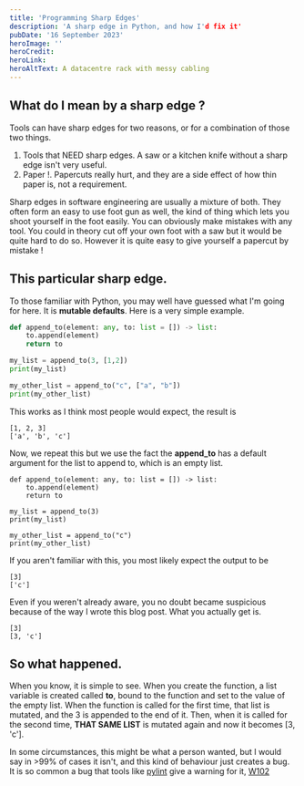 ```yaml
---
title: 'Programming Sharp Edges'
description: 'A sharp edge in Python, and how I'd fix it'
pubDate: '16 September 2023'
heroImage: ''
heroCredit: 
heroLink: 
heroAltText: A datacentre rack with messy cabling
---
```



## What do I mean by a sharp edge ?

Tools can have sharp edges for two reasons, or for a combination of those two things.

1. Tools that NEED sharp edges. A saw or a kitchen knife without a sharp edge isn't very useful.
1. Paper !. Papercuts really hurt, and they are a side effect of how thin paper is, not a requirement.

Sharp edges in software engineering are usually a mixture of both. They often form an easy to use foot gun as well,
the kind of thing which lets you shoot yourself in the foot easily. You can obviously make mistakes with any tool.
You could in theory cut off your own foot with a saw but it would be quite hard to do so. However it is quite
easy to give yourself a papercut by mistake !

## This particular sharp edge.

To those familiar with Python, you may well have guessed what I'm going for here. It is **mutable defaults**. Here is
a very simple example.

```python
def append_to(element: any, to: list = []) -> list:
    to.append(element)
    return to

my_list = append_to(3, [1,2])
print(my_list)

my_other_list = append_to("c", ["a", "b"])
print(my_other_list)
```

This works as I think most people would expect, the result is 

```
[1, 2, 3]
['a', 'b', 'c']
```

Now, we repeat this but we use the fact the **append_to** has a default argument for the list to append to, which
is an empty list.

```
def append_to(element: any, to: list = []) -> list:
    to.append(element)
    return to

my_list = append_to(3)
print(my_list)

my_other_list = append_to("c")
print(my_other_list)
```

If you aren't familiar with this, you most likely expect the output to be

```
[3]
['c']
```

Even if you weren't already aware, you no doubt became suspicious because of the way I wrote this blog post.
What you actually get is.

```
[3]
[3, 'c']
```

## So what happened.

When you know, it is simple to see. When you create the function, a list variable is created called **to**,
bound to the function and set to the value of the empty list. When the function is called for the first time,
that list is mutated, and the 3 is appended to the end of it. Then, when it is called for the second time,
**THAT SAME LIST** is mutated again and now it becomes [3, 'c'].

In some circumstances, this might be what a person wanted, but I would say in >99% of cases it isn't, and this
kind of behaviour just creates a bug. It is so common a bug that tools like 
[pylint](https://pypi.org/project/pylint/) give a warning for it, 
[W102](https://pylint.pycqa.org/en/latest/user_guide/messages/warning/dangerous-default-value.html)

## 
